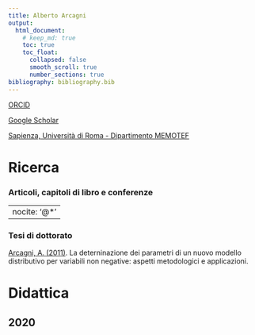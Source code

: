 ```yaml
---
title: Alberto Arcagni
output:
  html_document:
    # keep_md: true
    toc: true
    toc_float:
      collapsed: false
      smooth_scroll: true
      number_sections: true
bibliography: bibliography.bib
---
```

[ORCID](https://orcid.org/0000-0003-4170-1447)

[Google Scholar](https://scholar.google.it/citations?user=0PfEpdkAAAAJ&hl=it)

[Sapienza, Università di Roma - Dipartimento MEMOTEF](https://web.uniroma1.it/memotef/users/arcagni-alberto)

# Ricerca

### Articoli, capitoli di libro e conferenze

---
nocite: '@*'
---
<div id="refs"></div>

### Tesi di dottorato

[Arcagni, A. (2011)](https://boa.unimib.it/handle/10281/25757). La deterninazione dei parametri di un nuovo modello distributivo per variabili non negative: aspetti metodologici e applicazioni.

# Didattica

## 2020
